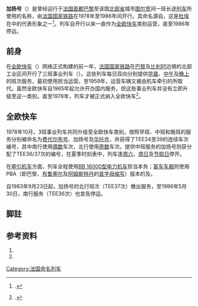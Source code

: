 {{Infobox rail service
| box_width       = 
| name            = 加扬号
| logo            = 
| logo_width      = 
| image           = 
| image_width     = 
| caption         = 
| type            = [[全欧快车|全欧快车]]（1978–1986）
| status          = 
| locale          = {{FRA}}
| predecessor     = 
| first           = {{start date|1978|10|08|df=y}}
| last            = {{end date|1986|05|30|df=y}}
| successor       = 
| operator        = 
| formeroperator  = [[法国国家铁路|法国国家铁路]]
| ridership       = 
| start           = [[巴黎北站|巴黎北站]]
| stops           = 
| end             = {{link-fr|图尔宽车站|Gare de Tourcoing}}
| distance        = 
| journeytime     = 
| frequency       = 周一至周五开行
| trainnumber     = 
| line_used       = 
| class           = 
| access          = 
| seating         = 
| sleeping        = 
| autorack        = 
| catering        = 
| observation     = 
| entertainment   = 
| baggage         = 
| otherfacilities = 
| stock           = 
| gauge           = {{railgauge|sg}}
| el              = 1500[[伏特|伏]][[直流电|直流电]]
| speed           = 
| owners          = 
| routenumber     = 
| map             =
| map_state       = <!--show-->
}}

'''加扬号'''（{{lang-fr|'''''Gayant'''''}}）是曾经运行于[[法国|法国]][[首都|首都]][[巴黎|巴黎]]至该国[[北部省_(法国)|北部省]]城市[[图尔宽|图尔宽]]间一班长途[[列车|列车]]所使用的名称，由[[法国国家铁路|法国国家铁路]]在1978年至1986年间开行。其命名源自{{link-fr|加扬|Gayant}}，这是[[杜埃|杜埃]]在{{link-fr|巨人游行|Géants et dragons processionnels de Belgique et de France}}中的代表形象之一<ref group="註">{{harvnb|Mertens|Malaspina|2007|p=376}}.</ref>。列车自开行以来一直作为[[全欧快车|全欧快车]]类别运营，直至1986年停运。

==前身==
在[[全欧快车|全欧快车]]（{{lang|en|TEE}}）网络正式构建的前一年，[[法国国家铁路|法国国家铁路]]在[[巴黎|巴黎]]及[[比利时|比利时]]边境的北部工业区间开行了三班事业列车（{{lang|fr|Trains d'affaires}}）。这些列车每日双向分别提供[[早晨|早晨]]、[[中午|中午]]及[[晚上|晚上]]的班次服务，最初使用{{link-fr|X 2720型柴联车|X 2720}}担当运营。至1959年，运营车辆又被由机车牵引的{{link-en|科瑞尔型车厢|Corail (train)}}所取代。虽然全欧快车自1965年起允许开办国内服务，但这些事业列车并没有立即升级至这一类别。直至1978年，列车才被正式纳入全欧快车<ref group="註">{{harvnb|Hajt|2001|p=114}}.</ref>。

==全欧快车==
1978年10月，3班事业列车共同升级至全欧快车类别，按照早班、中班和晚班的服务分别被命名为[[费代尔布号|费代尔布号]]、加扬号及[[华托号|华托号]]，并获得了TEE34至39的连续车次编号，其中南行使用[[偶数|偶数]]车次，北行使用[[奇数|奇数]]车次。提供中班服务的加扬号则获分配了TEE36/37次的编号，在夏季时刻表中，列车逢[[周六|周六]]、[[周日|周日]]及[[假日|节假日]]停开。

在[[铁路机车|牵引机车]]方面，列车全程使用[[BB_16000型电力机车|BB 16000型电力机车]]担当本务；[[火车车厢|客车车厢]]则使用PBA（即巴黎、[[布鲁塞尔|布鲁塞尔]]及[[阿姆斯特丹|阿姆斯特丹]]的[[首字母缩写|首字母缩写]]）版本的{{link-fr|DEV Inox型车厢|Voiture DEV Inox}}及{{link-fr|米斯特拉尔69型车厢|Voitures Mistral 1969}}。

自1983年9月23日起，加扬号的北行班次（TEE37次）撤出服务，至1986年5月30日，南行服务（TEE36次）也宣告停运。

==脚註==
{{refbegin|3}}
{{NoteFoot}}
{{refend}}

==参考资料==
{{refbegin}}
# {{fr}}{{citation | first= Maurice |last=Mertens|first2=Jean-Pierre |last2=Malaspina | title= ''La Légende des Trans Europ Express'' | publisher= LR Presse | location= Vannes | year= 2007 | ISBN= 978-29-036514-5-9 | id= TEEFR}}
# {{de}}{{citation | first= Jörg |last=Hajt | title= ''Das grosse TEE-Buch'' | publisher= Heel | location =Bonn/Königswinter | year= 2001 | ISBN= 3-89365-948-X | id= Hajt}}
{{refend}}

{{全欧快车列车|state = expanded}}

{{DEFAULTSORT:Gayant}}
[[Category:法国命名列车|Category:法国命名列车]]